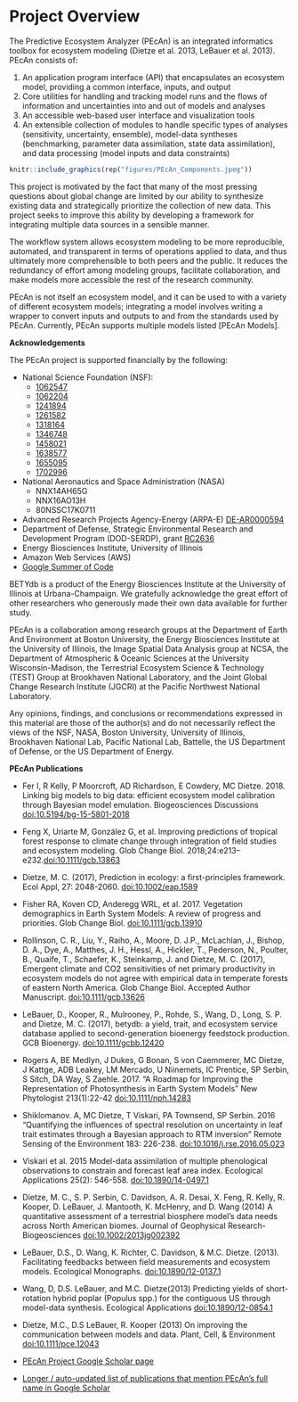 # Project Overview

The Predictive Ecosystem Analyzer (PEcAn) is an integrated informatics toolbox for ecosystem modeling (Dietze et al. 2013, LeBauer et al. 2013). PEcAn consists of: 

1. An application program interface (API) that encapsulates an ecosystem model, providing a common interface, inputs, and output
2. Core utilities for handling and tracking model runs and the flows of information and uncertainties into and out of models and analyses
3. An accessible web-based user interface and visualization tools
4. An extensible collection of modules to handle specific types of analyses (sensitivity, uncertainty, ensemble), model-data syntheses (benchmarking, parameter data assimilation, state data assimilation), and data processing (model inputs and data constraints)

```r
knitr::include_graphics(rep("figures/PEcAn_Components.jpeg"))
```

This project is motivated by the fact that many of the most pressing questions about global change are limited by our ability to synthesize existing data and strategically prioritize the collection of new data. This project seeks to improve this ability by developing a framework for integrating multiple data sources in a sensible manner.

The workflow system allows ecosystem modeling to be more reproducible, automated, and transparent in terms of operations applied to data, and thus ultimately more comprehensible to both peers and the public. It reduces the redundancy of effort among modeling groups, facilitate collaboration, and make models more accessible the rest of the research community.

PEcAn is not itself an ecosystem model, and it can be used to with a variety of different ecosystem models; integrating a model involves writing a wrapper to convert inputs and outputs to and from the standards used by PEcAn. Currently, PEcAn supports multiple models listed [PEcAn Models].

**Acknowledgements**

The PEcAn project is supported financially by the following:

- National Science Foundation (NSF): 
  - [1062547](https://www.nsf.gov/awardsearch/showAward?AWD_ID=1062547)
  - [1062204](https://www.nsf.gov/awardsearch/showAward?AWD_ID=1062204)
  - [1241894](https://www.nsf.gov/awardsearch/showAward?AWD_ID=1241894)
  - [1261582](https://www.nsf.gov/awardsearch/showAward?AWD_ID=1261582)
  - [1318164](https://www.nsf.gov/awardsearch/showAward?AWD_ID=1318164)
  - [1346748](https://www.nsf.gov/awardsearch/showAward?AWD_ID=1346748)
  - [1458021](https://www.nsf.gov/awardsearch/showAward?AWD_ID=1458021)
  - [1638577](https://www.nsf.gov/awardsearch/showAward?AWD_ID=1638577)
  - [1655095](https://www.nsf.gov/awardsearch/showAward?AWD_ID=1655095)
  - [1702996](https://www.nsf.gov/awardsearch/showAward?AWD_ID=1702996)
- National Aeronautics and Space Administration (NASA)
  - NNX14AH65G
  - NNX16AO13H
  - 80NSSC17K0711
- Advanced Research Projects Agency-Energy (ARPA-E) [DE-AR0000594](https://arpa-e.energy.gov/technologies/projects/reference-phenotyping-system-energy-sorghum)
- Department of Defense, Strategic Environmental Research and Development Program (DOD-SERDP), grant [RC2636](https://www.serdp-estcp.org/Program-Areas/Resource-Conservation-and-Resiliency/Infrastructure-Resiliency/Vulnerability-and-Impact-Assessment/RC-2636/RC-2636)
- Energy Biosciences Institute, University of Illinois
- Amazon Web Services (AWS)
- [Google Summer of Code](https://summerofcode.withgoogle.com/organizations/4612291316678656/)

BETYdb is a product of the Energy Biosciences Institute at the University of Illinois at Urbana-Champaign. We gratefully acknowledge the great effort of other researchers who generously made their own data available for further study.

PEcAn is a collaboration among research groups at the Department of Earth And Environment at Boston University, the Energy Biosciences Institute at the University of Illinois, the Image Spatial Data Analysis group at NCSA, the Department of Atmospheric & Oceanic Sciences at the University Wisconsin-Madison, the Terrestrial Ecosystem Science & Technology (TEST) Group at Brookhaven National Laboratory, and the Joint Global Change Research Institute (JGCRI) at the Pacific Northwest National Laboratory.

Any opinions, findings, and conclusions or recommendations expressed in this material are those of the author(s) and do not necessarily reflect the views of the NSF, NASA, Boston University, University of Illinois, Brookhaven National Lab, Pacific National Lab, Battelle, the US Department of Defense, or the US Department of Energy. 

**PEcAn Publications**

* Fer I, R Kelly, P Moorcroft, AD Richardson, E Cowdery, MC Dietze. 2018. Linking big models to big data: efficient ecosystem model calibration through Bayesian model emulation. Biogeosciences Discussions [doi:10.5194/bg-15-5801-2018](https://doi.org/10.5194/bg-15-5801-2018)
* Feng X, Uriarte M, González G, et al. Improving predictions of tropical forest response to climate change through integration of field studies and ecosystem modeling. Glob Change Biol. 2018;24:e213–e232.[doi:10.1111/gcb.13863](https://doi.org/10.1111/gcb.13863)
* Dietze, M. C. (2017), Prediction in ecology: a first-principles framework. Ecol Appl, 27: 2048-2060. [doi:10.1002/eap.1589](https://doi.org/10.1002/eap.1589) 
* Fisher RA, Koven CD, Anderegg WRL, et al. 2017. Vegetation demographics in Earth System Models: A review of progress and priorities. Glob Change Biol. [doi:10.1111/gcb.13910](https://doi.org/10.1111/gcb.13910)
* Rollinson, C. R., Liu, Y., Raiho, A., Moore, D. J.P., McLachlan, J., Bishop, D. A., Dye, A., Matthes, J. H., Hessl, A., Hickler, T., Pederson, N., Poulter, B., Quaife, T., Schaefer, K., Steinkamp, J. and Dietze, M. C. (2017), Emergent climate and CO2 sensitivities of net primary productivity in ecosystem models do not agree with empirical data in temperate forests of eastern North America. Glob Change Biol. Accepted Author Manuscript. [doi:10.1111/gcb.13626](https://doi.org/10.1111/gcb.13626)
* LeBauer, D., Kooper, R., Mulrooney, P., Rohde, S., Wang, D., Long, S. P. and Dietze, M. C. (2017), betydb: a yield, trait, and ecosystem service database applied to second-generation bioenergy feedstock production. GCB Bioenergy. [doi:10.1111/gcbb.12420](https://doi.org/10.1111/gcbb.12420)
* Rogers A, BE Medlyn, J Dukes, G Bonan, S von Caemmerer, MC Dietze, J Kattge, ADB Leakey, LM Mercado, U Niinemets, IC Prentice, SP Serbin, S Sitch, DA Way, S Zaehle. 2017. "A Roadmap for Improving the Representation of Photosynthesis in Earth System Models" New Phytologist 213(1):22-42 [doi:10.1111/nph.14283](https://doi.org/10.1111/nph.14283)
* Shiklomanov. A, MC Dietze, T Viskari, PA Townsend, SP Serbin. 2016 "Quantifying the influences of spectral resolution on uncertainty in leaf trait estimates through a Bayesian approach to RTM inversion" Remote Sensing of the Environment 183: 226-238. [doi:10.1016/j.rse.2016.05.023](https://doi.org/10.1016/j.rse.2016.05.023)
* Viskari et al. 2015 Model-data assimilation of multiple phenological observations to constrain and forecast leaf area index. Ecological Applications 25(2): 546-558. [doi:10.1890/14-0497.1](https://doi.org/10.1890/14-0497.1)
* Dietze, M. C., S. P. Serbin, C. Davidson, A. R. Desai, X. Feng, R. Kelly, R. Kooper, D. LeBauer, J. Mantooth, K. McHenry, and D. Wang (2014) A quantitative assessment of a terrestrial biosphere model's data needs across North American biomes. Journal of Geophysical Research-Biogeosciences [doi:10.1002/2013jg002392](https://doi.org/10.1002/2013jg002392)
* LeBauer, D.S., D. Wang, K. Richter, C. Davidson, & M.C. Dietze. (2013). Facilitating feedbacks between field measurements and ecosystem models. Ecological Monographs. [doi:10.1890/12-0137.1](https://doi.org/10.1890/12-0137.1)
* Wang, D, D.S. LeBauer, and M.C. Dietze(2013) Predicting yields of short-rotation hybrid poplar (Populus spp.) for the contiguous US through model-data synthesis. Ecological Applications [doi:10.1890/12-0854.1](https://doi.org/10.1890/12-0854.1)
* Dietze, M.C., D.S LeBauer, R. Kooper (2013) On improving the communication between models and data. Plant, Cell, & Environment [doi:10.1111/pce.12043](https://doi.org/10.1111/pce.12043)

* [PEcAn Project Google Scholar page](https://scholar.google.com/citations?hl=en&user=HWhxBY4AAAAJ)
* [Longer / auto-updated list of publications that mention PEcAn's full name in Google Scholar](https://scholar.google.com/scholar?start=0&q="predictive+ecosystem+analyzer+PEcAn")
